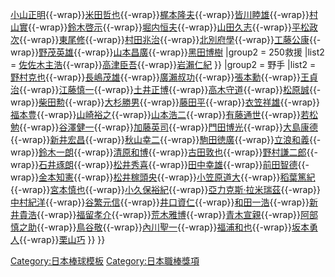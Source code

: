 {{Navbox
| name  = 日本名球會
| state = {{{state<includeonly>|collapsed</includeonly>}}}
| title = 日本名球會
| oddstyle = background:#ddf; 
| evenstyle = background:transparent
|group1 = 投手
|list1 = {{Navbox|child
|group1 = 200勝
|list1 = {{Nowrap begin}}[[金田正一]]{{-wrap}}[[稻尾和久]]{{-wrap}}[[小山正明]]{{-wrap}}[[米田哲也]]{{-wrap}}[[梶本隆夫]]{{-wrap}}[[皆川睦雄]]{{-wrap}}[[村山實]]{{-wrap}}[[鈴木啓示]]{{-wrap}}[[堀内恒夫]]{{-wrap}}[[山田久志]]{{-wrap}}[[平松政次]]{{-wrap}}[[東尾修]]{{-wrap}}[[村田兆治]]{{-wrap}}[[北別府學]]{{-wrap}}[[工藤公康]]{{-wrap}}[[野茂英雄]]{{-wrap}}[[山本昌|山本昌廣]]{{-wrap}}[[黑田博樹]]{{Nowrap end}}
|group2 = 250救援
|list2 = {{Nowrap begin}}[[佐佐木主浩]]{{-wrap}}[[高津臣吾]]{{-wrap}}[[岩瀨仁紀]]{{Nowrap end}}
}}
|group2 = 野手
|list2 = {{Navbox|child
|group1 = 2000安打
|list1 = {{Nowrap begin}}[[山内一弘]]{{-wrap}}[[野村克也]]{{-wrap}}[[長嶋茂雄]]{{-wrap}}[[廣瀨叔功]]{{-wrap}}[[張本勳]]{{-wrap}}[[王貞治]]{{-wrap}}[[江藤慎一]]{{-wrap}}[[土井正博]]{{-wrap}}[[高木守道]]{{-wrap}}[[松原誠]]{{-wrap}}[[柴田勲]]{{-wrap}}[[大杉勝男]]{{-wrap}}[[藤田平]]{{-wrap}}[[衣笠祥雄]]{{-wrap}}[[福本豊]]{{-wrap}}[[山崎裕之]]{{-wrap}}[[山本浩二]]{{-wrap}}[[有藤通世]]{{-wrap}}[[若松勉]]{{-wrap}}[[谷澤健一]]{{-wrap}}[[加藤英司]]{{-wrap}}[[門田博光]]{{-wrap}}[[大島康德]]{{-wrap}}[[新井宏昌]]{{-wrap}}[[秋山幸二]]{{-wrap}}[[駒田徳廣]]{{-wrap}}[[立浪和義]]{{-wrap}}[[鈴木一朗|鈴木一朗]]{{-wrap}}[[清原和博]]{{-wrap}}[[古田敦也]]{{-wrap}}[[野村謙二郎]]{{-wrap}}[[石井琢朗]]{{-wrap}}[[松井秀喜]]{{-wrap}}[[田中幸雄|田中幸雄]]{{-wrap}}[[前田智德]]{{-wrap}}[[金本知憲]]{{-wrap}}[[松井稼頭央]]{{-wrap}}[[小笠原道大]]{{-wrap}}[[稻葉篤紀]]{{-wrap}}[[宮本慎也]]{{-wrap}}[[小久保裕紀]]{{-wrap}}[[亞力克斯·拉米瑞茲]]{{-wrap}}[[中村紀洋]]{{-wrap}}[[谷繁元信]]{{-wrap}}[[井口資仁]]{{-wrap}}[[和田一浩]]{{-wrap}}[[新井貴浩]]{{-wrap}}[[福留孝介]]{{-wrap}}[[荒木雅博]]{{-wrap}}[[青木宣親]]{{-wrap}}[[阿部慎之助]]{{-wrap}}[[鳥谷敬]]{{-wrap}}[[內川聖一]]{{-wrap}}[[福浦和也]]{{-wrap}}[[坂本勇人]]{{-wrap}}[[栗山巧]]{{Nowrap end}}
}}
}}<noinclude>

[[Category:日本棒球模板]]
[[Category:日本職棒獎項]]
</noinclude>